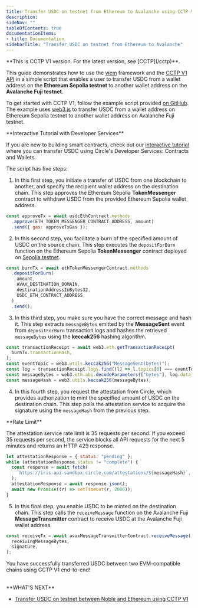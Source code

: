 ```yaml
---
title: Transfer USDC on testnet from Ethereum to Avalanche using CCTP V1
description: 
sideNav: ""
tableOfContents: true
documentationItems: 
- title: Documentation
sidebarTitle: "Transfer USDC on testnet from Ethereum to Avalanche"
---
```


<Warning>
  **This is CCTP V1 version. For the latest version, see [CCTP](/cctp)**.
</Warning>

This guide demonstrates how to use the [viem](https://viem.sh/) framework and
the [CCTP V1 API](/cctp/v1/cctp-apis) in a simple script that enables a user to
transfer USDC from a wallet address on the **Ethereum Sepolia testnet** to
another wallet address on the **Avalanche Fuji testnet**.

To get started with CCTP V1, follow the example script provided
[on GitHub](https://github.com/circlefin/evm-cctp-contracts/blob/d1c24577fb627b08483dc42e4d8a37a810b369f7/docs/index.js).
The example uses
[web3.js](https://web3js.readthedocs.io/en/v1.8.1/getting-started.html) to
transfer USDC from a wallet address on Ethereum Sepolia testnet to another
wallet address on Avalanche Fuji testnet.

<Note>
**Interactive Tutorial with Developer Services**

If you are new to building smart contracts, check out our
[interactive tutorial](/interactive-quickstarts/cctp) where you can transfer
USDC using Circle's Developer Services: Contracts and Wallets.
</Note>

The script has five steps:

1. In this first step, you initiate a transfer of USDC from one blockchain to
   another, and specify the recipient wallet address on the destination chain.
   This step approves the Ethereum Sepolia **TokenMessenger** contract to
   withdraw USDC from the provided Ethereum Sepolia wallet address.

```javascript Javascript
const approveTx = await usdcEthContract.methods
  .approve(ETH_TOKEN_MESSENGER_CONTRACT_ADDRESS, amount)
  .send({ gas: approveTxGas });
```

2. In this second step, you facilitate a burn of the specified amount of USDC on
   the source chain. This step executes the `depositForBurn` function on the
   Ethereum Sepolia **TokenMessenger** contract deployed on
   [Sepolia testnet](https://sepolia.etherscan.io/address/0x9f3B8679c73C2Fef8b59B4f3444d4e156fb70AA5).

```javascript Javascript
const burnTx = await ethTokenMessengerContract.methods
  .depositForBurn(
    amount,
    AVAX_DESTINATION_DOMAIN,
    destinationAddressInBytes32,
    USDC_ETH_CONTRACT_ADDRESS,
  )
  .send();
```

3. In this third step, you make sure you have the correct message and hash it.
   This step extracts `messageBytes` emitted by the **MessageSent** event from
   `depositForBurn` transaction logs and hashes the retrieved `messageBytes`
   using the **keccak256** hashing algorithm.

```javascript Javascript
const transactionReceipt = await web3.eth.getTransactionReceipt(
  burnTx.transactionHash,
);
const eventTopic = web3.utils.keccak256("MessageSent(bytes)");
const log = transactionReceipt.logs.find((l) => l.topics[0] === eventTopic);
const messageBytes = web3.eth.abi.decodeParameters(["bytes"], log.data)[0];
const messageHash = web3.utils.keccak256(messageBytes);
```

4. In this fourth step, you request the attestation from Circle, which provides
   authorization to mint the specified amount of USDC on the destination chain.
   This step polls the attestation service to acquire the signature using the
   `messageHash` from the previous step.

<Note>
**Rate Limit**

The attestation service rate limit is 35 requests per second. If you exceed 35
requests per second, the service blocks all API requests for the next 5
minutes and returns an HTTP 429 response.
</Note>

```javascript Javascript
let attestationResponse = { status: "pending" };
while (attestationResponse.status != "complete") {
  const response = await fetch(
    `https://iris-api-sandbox.circle.com/attestations/${messageHash}`,
  );
  attestationResponse = await response.json();
  await new Promise((r) => setTimeout(r, 2000));
}
```

5. In this final step, you enable USDC to be minted on the destination chain.
   This step calls the `receiveMessage` function on the Avalanche Fuji
   **MessageTransmitter** contract to receive USDC at the Avalanche Fuji wallet
   address.

```javascript Javascript
const receiveTx = await avaxMessageTransmitterContract.receiveMessage(
  receivingMessageBytes,
  signature,
);
```

You have successfully transferred USDC between two EVM-compatible chains using
CCTP V1 end-to-end!

<br />
**WHAT'S NEXT**

- [Transfer USDC on testnet between Noble and Ethereum using CCTP V1 <Icon icon="arrow-right" />](/cctp/v1/transfer-usdc-on-testnet-from-noble-to-ethereum)

